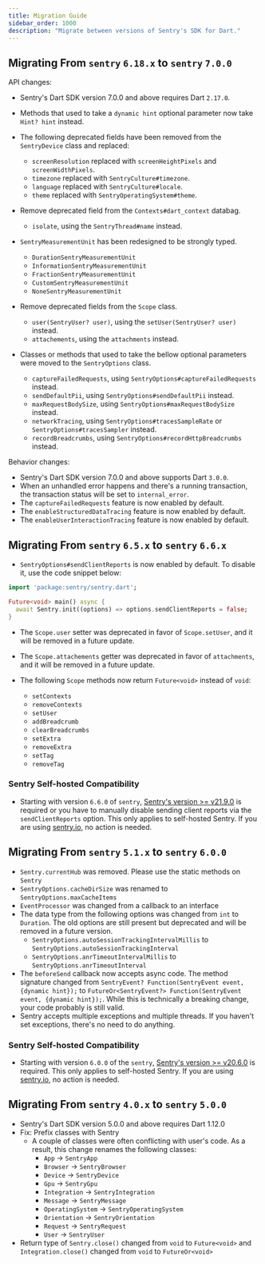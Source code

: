 ```yaml
---
title: Migration Guide
sidebar_order: 1000
description: "Migrate between versions of Sentry's SDK for Dart."
---
```


## Migrating From `sentry` `6.18.x` to `sentry` `7.0.0`

API changes:

- Sentry's Dart SDK version 7.0.0 and above requires Dart `2.17.0`.
- Methods that used to take a `dynamic hint` optional parameter now take `Hint? hint` instead.
- The following deprecated fields have been removed from the `SentryDevice` class and replaced:

  - `screenResolution` replaced with `screenHeightPixels` and `screenWidthPixels`.
  - `timezone` replaced with `SentryCulture#timezone`.
  - `language` replaced with `SentryCulture#locale`.
  - `theme` replaced with `SentryOperatingSystem#theme`.
- Remove deprecated field from the `Contexts#dart_context` databag.
  - `isolate`, using the `SentryThread#name` instead.
- `SentryMeasurementUnit` has been redesigned to be strongly typed.
  - `DurationSentryMeasurementUnit`
  - `InformationSentryMeasurementUnit`
  - `FractionSentryMeasurementUnit`
  - `CustomSentryMeasurementUnit`
  - `NoneSentryMeasurementUnit`
- Remove deprecated fields from the `Scope` class.
  - `user(SentryUser? user)`, using the `setUser(SentryUser? user)` instead.
  - `attachements`, using the `attachments` instead.
- Classes or methods that used to take the bellow optional parameters were moved to the `SentryOptions` class.
  - `captureFailedRequests`, using `SentryOptions#captureFailedRequests` instead.
  - `sendDefaultPii`, using `SentryOptions#sendDefaultPii` instead.
  - `maxRequestBodySize`, using `SentryOptions#maxRequestBodySize` instead.
  - `networkTracing`, using `SentryOptions#tracesSampleRate` or `SentryOptions#tracesSampler` instead.
  - `recordBreadcrumbs`, using `SentryOptions#recordHttpBreadcrumbs` instead.

Behavior changes:

- Sentry's Dart SDK version 7.0.0 and above supports Dart `3.0.0`.
- When an unhandled error happens and there's a running transaction, the transaction status will be set to `internal_error`.
- The `captureFailedRequests` feature is now enabled by default.
- The `enableStructuredDataTracing` feature is now enabled by default.
- The `enableUserInteractionTracing` feature is now enabled by default.

## Migrating From `sentry` `6.5.x` to `sentry` `6.6.x`

- `SentryOptions#sendClientReports` is now enabled by default. To disable it, use the code snippet below:

```dart
import 'package:sentry/sentry.dart';

Future<void> main() async {
  await Sentry.init((options) => options.sendClientReports = false;
}
```

- The `Scope.user` setter was deprecated in favor of `Scope.setUser`, and it will be removed in a future update.

- The `Scope.attachements` getter was deprecated in favor of `attachments`, and it will be removed in a future update.

- The following `Scope` methods now return `Future<void>` instead of `void`:
  - `setContexts`
  - `removeContexts`
  - `setUser`
  - `addBreadcrumb`
  - `clearBreadcrumbs`
  - `setExtra`
  - `removeExtra`
  - `setTag`
  - `removeTag`

### Sentry Self-hosted Compatibility

- Starting with version `6.6.0` of `sentry`, [Sentry's version >= v21.9.0](https://github.com/getsentry/self-hosted/releases) is required or you have to manually disable sending client reports via the `sendClientReports` option. This only applies to self-hosted Sentry. If you are using [sentry.io](https://sentry.io), no action is needed.

## Migrating From `sentry` `5.1.x` to `sentry` `6.0.0`

- `Sentry.currentHub` was removed. Please use the static methods on `Sentry`
- `SentryOptions.cacheDirSize` was renamed to `SentryOptions.maxCacheItems`
- `EventProcessor` was changed from a callback to an interface
- The data type from the following options was changed from `int` to `Duration`. The old options are still present but deprecated and will be removed in a future version.
  - `SentryOptions.autoSessionTrackingIntervalMillis` to `SentryOptions.autoSessionTrackingInterval`
  - `SentryOptions.anrTimeoutIntervalMillis` to `SentryOptions.anrTimeoutInterval`
- The `beforeSend` callback now accepts async code. The method signature changed from `SentryEvent? Function(SentryEvent event, {dynamic hint});` to `FutureOr<SentryEvent?> Function(SentryEvent event, {dynamic hint});`. While this is technically a breaking change, your code probably is still valid.
- Sentry accepts multiple exceptions and multiple threads. If you haven't set exceptions, there's no need to do anything.

### Sentry Self-hosted Compatibility

- Starting with version `6.0.0` of the `sentry`, [Sentry's version >= v20.6.0](https://github.com/getsentry/self-hosted/releases) is required. This only applies to self-hosted Sentry. If you are using [sentry.io](https://sentry.io), no action is needed.

## Migrating From `sentry` `4.0.x` to `sentry` `5.0.0`

- Sentry's Dart SDK version 5.0.0 and above requires Dart 1.12.0
- Fix: Prefix classes with Sentry
  - A couple of classes were often conflicting with user's code.
    As a result, this change renames the following classes:
    - `App` -> `SentryApp`
    - `Browser` -> `SentryBrowser`
    - `Device` -> `SentryDevice`
    - `Gpu` -> `SentryGpu`
    - `Integration` -> `SentryIntegration`
    - `Message` -> `SentryMessage`
    - `OperatingSystem` -> `SentryOperatingSystem`
    - `Orientation` -> `SentryOrientation`
    - `Request` -> `SentryRequest`
    - `User` -> `SentryUser`
- Return type of `Sentry.close()` changed from `void` to `Future<void>` and `Integration.close()` changed from `void` to `FutureOr<void>`
